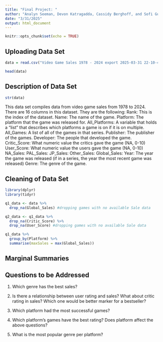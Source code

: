 ```yaml
---
title: "Final Project: "
author: "Analyn Seeman, Devon Katragadda, Cassidy Berghoff, and Sofi Gutierrez"
date: "3/31/2025"
output: html_document
---
```


```r
knitr::opts_chunk$set(echo = TRUE)
```

## Uploading Data Set

```r

data = read.csv("Video Game Sales 1978 - 2024 export 2025-03-31 22-10-49.csv")

head(data)


```

## Description of Data Set
``` r

str(data)

```

This data set compiles data from video game sales from 1978 to 2024. There are 16 columns in this dataset. They are the following:
Rank: This is the index of the dataset.
Name: The name of the game.
Platform: The platform that the game was released for.
All_Platforms: A variable that holds a "list" that describes which platforms a game is on if it is on multiple.
All_Games: A list of all of the games in that series. 
Publisher: The publisher of the games.
Developer: The people that developed the game.
Critic_Score: What numeric value the critics gave the game (NA, 0-10)
User_Score: What numeric value the users gave the game (NA, 0-10)
NA_Sales: 
PAL_Sales: 
JP_Sales:
Other_Sales:
Global_Sales:
Year: The year the game was released (if in a series, the year the most recent game was released)
Genre: The genre of the game.


## Cleaning of Data Set

``` r
library(dplyr)
library(tidyr)

q1_data <- data %>%
  drop_na(Global_Sales) #dropping games with no available Sale data

q2_data <- q1_data %>%
  drop_na(Critic_Score) %>%
  drop_na(User_Score) #dropping games with no available Sale data

q1_data %>%
  group_by(Platform) %>%
  summarise(maxSales = max(Global_Sales))

```


## Marginal Summaries


## Questions to be Addressed

1. Which genre has the best sales? 

2. Is there a relationship between user rating and sales? What about critic rating in sales? Which one would be better marker for a bestseller?

3. Which platform had the most successful games?

4. Which platform's games have the best rating? Does platform affect the above questions?

5. What is the most popular genre per platform?
